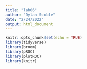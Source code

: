 ```yaml
---
title: "lab06"
author: "Dylan Scoble"
date: "2/24/2022"
output: html_document
---
```


```r
knitr::opts_chunk$set(echo = TRUE)
library(tidyverse)
library(broom)
library(pROC)
library(plotROC) 
library(knitr)
```


